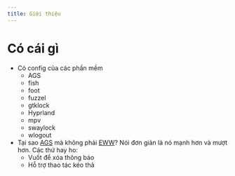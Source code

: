 ```yaml
---
title: Giới thiệu
---
```


# Có cái gì

- Có config của các phần mềm
  - AGS
  - fish
  - foot
  - fuzzel
  - gtklock
  - Hyprland
  - mpv
  - swaylock
  - wlogout
- Tại sao [AGS](https://github.com/Aylur/ags/) mà không phải [EWW](https://github.com/elkowar/eww)? Nói đơn giản là nó mạnh hơn và mượt hơn. Các thứ hay ho:
  - Vuốt để xóa thông báo
  - Hỗ trợ thao tác kéo thả


